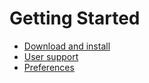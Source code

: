 # Getting Started

  - [Download and install](../getting-started/download-and-install)
  - [User support](./getting-started/user-support)
  - [Preferences](./getting-started/preferences)

















